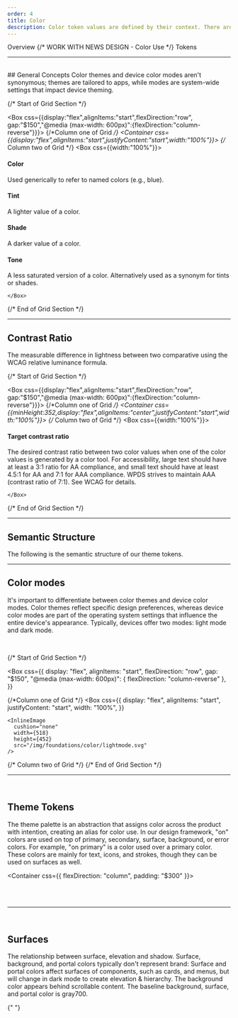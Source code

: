```yaml
---
order: 4
title: Color
description: Color token values are defined by their context. There are two contexts we currently support a "light" and "dark" context. Toggle the sun/moon in the top right of the site to see each context.
---
```


<TabsRoot defaultValue="Overview">
<TabsList>
<TabsTrigger value="Overview">Overview</TabsTrigger>
{/* WORK WITH NEWS DESIGN - <TabsTrigger value="Color Use">Color Use</TabsTrigger> */}
<TabsTrigger value="Color Tokens">Tokens</TabsTrigger>
</TabsList>

<TabsContent value="Overview">

<ColorSamples />

<BR />

---

<BR />
## General Concepts 
Color themes and device color modes aren't synonymous; themes are tailored to apps, while modes are system-wide settings that impact device theming.

{/* Start of Grid Section */}

<Box css={{display:"flex",alignItems:"start",flexDirection:"row", gap:"$150","@media (max-width: 600px)":{flexDirection:"column-reverse"}}}>
 {/*Column one of Grid  */}
<Container css={{display:"flex",alignItems:"start",justifyContent:"start",width:"100%"}}>
    <InlineSVG
        path="/img/foundations/color/tints-shades.svg"
    />
</Container>
{/* Column two of Grid */}
<Box css={{width:"100%"}}>

#### Color

Used generically to refer to named colors (e.g., blue).

#### Tint

A lighter value of a color.

#### Shade

A darker value of a color.

#### Tone

A less saturated version of a color. Alternatively used as a synonym for tints or shades.

    </Box>

</Box>
{/* End of Grid Section */}

<BR />

---

## Contrast Ratio

The measurable difference in lightness between two comparative using the WCAG relative luminance formula.

{/* Start of Grid Section */}

<Box css={{display:"flex",alignItems:"start",flexDirection:"row", gap:"$150","@media (max-width: 600px)":{flexDirection:"column-reverse"}}}>
 {/*Column one of Grid  */}
<Container css={{minHeight:352,display:"flex",alignItems:"center",justifyContent:"start",width:"100%"}}>
    <InlineSVG
        title="*The number 4.74:1 reflects the contrast ratio against the target background gray700"
        path="/img/foundations/color/contrast-ratio.svg"
    />
</Container>
{/* Column two of Grid */}
<Box css={{width:"100%"}}>

#### Target contrast ratio

The desired contrast ratio between two color values when one of the color values is generated by a color tool.
For accessibility, large text should have at least a 3:1 ratio for AA compliance, and small text should have at least 4.5:1 for AA and 7:1 for AAA compliance. WPDS strives to maintain AAA (contrast ratio of 7:1).
See WCAG for details.

    </Box>

</Box>
{/* End of Grid Section */}

<BR />

---

## Semantic Structure

The following is the semantic structure of our theme tokens.

<Container>
  <InlineSVG
    title="*The number 4.74:1 reflects the contrast ratio against the target background gray700"
    path="/img/foundations/color/semantics.svg"
  />
</Container>

---

## Color modes

It's important to differentiate between color themes and device color modes. Color themes reflect specific design preferences, whereas device color modes are part of the operating system settings that influence the entire device's appearance. Typically, devices offer two modes: light mode and dark mode.

<BR />

{/* Start of Grid Section */}

<Box
  css={{
    display: "flex",
    alignItems: "start",
    flexDirection: "row",
    gap: "$150",
    "@media (max-width: 600px)": { flexDirection: "column-reverse" },
  }}
>
  {/*Column one of Grid  */}
  <Box
    css={{
      display: "flex",
      alignItems: "start",
      justifyContent: "start",
      width: "100%",
    }}
  >
    <InlineImage
      cushion="none"
      width={518}
      height={452}
      src="/img/foundations/color/lightmode.svg"
    />
  </Box>
  {/* Column two of Grid */}
  <Box
    css={{
      display: "flex",
      alignItems: "start",
      justifyContent: "start",
      width: "100%",
    }}
  >
    <InlineImage
      cushion="none"
      width={518}
      height={452}
      src="/img/foundations/color/darkmode.svg"
    />
  </Box>
</Box>
{/* End of Grid Section */}

<BR />

---

<BR />

## Theme Tokens

The theme palette is an abstraction that assigns color across the product with intention, creating an alias for color use. In our design framework, "on" colors are used on top of primary, secondary, surface, background, or error colors. For example, "on primary" is a color used over a primary color. These colors are mainly for text, icons, and strokes, though they can be used on surfaces as well.

<Container css={{ flexDirection: "column", padding: "$300" }}>
  <InlineSVG path="/img/foundations/color/breakdown.svg" />
</Container>

<BR />

<ThemeTokens />

<BR />

---

<BR />

## Surfaces

The relationship between surface, elevation and shadow. Surface, background, and portal colors typically don't represent brand:
Surface and portal colors affect surfaces of components, such as cards, and menus, but will change in dark mode to create elevation & hierarchy.
The background color appears behind scrollable content. The baseline background, surface, and portal color is gray700.

{" "}
<InlineImage
  cushion="none"
  width={1066}
  height={637}
  src="/img/foundations/color/surface.svg"
/>

<BR/>
</TabsContent>

<TabsContent value="Color Tokens">
  <ColorTokenTable />
</TabsContent>

</TabsRoot>

<BR />
